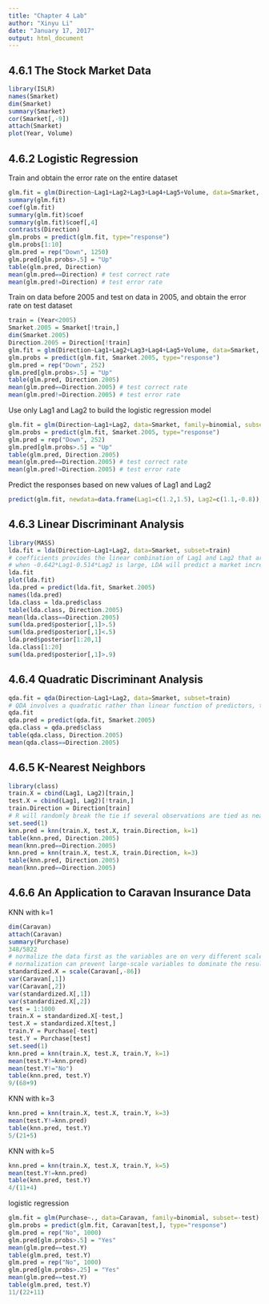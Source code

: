 ```yaml
---
title: "Chapter 4 Lab"
author: "Xinyu Li"
date: "January 17, 2017"
output: html_document
---
```


## 4.6.1 The Stock Market Data
```r
library(ISLR)
names(Smarket)
dim(Smarket)
summary(Smarket)
cor(Smarket[,-9])
attach(Smarket)
plot(Year, Volume)
```

## 4.6.2 Logistic Regression
Train and obtain the error rate on the entire dataset
```r
glm.fit = glm(Direction~Lag1+Lag2+Lag3+Lag4+Lag5+Volume, data=Smarket, family=binomial)
summary(glm.fit)
coef(glm.fit)
summary(glm.fit)$coef
summary(glm.fit)$coef[,4]
contrasts(Direction)
glm.probs = predict(glm.fit, type="response")
glm.probs[1:10]
glm.pred = rep("Down", 1250)
glm.pred[glm.probs>.5] = "Up"
table(glm.pred, Direction)
mean(glm.pred==Direction) # test correct rate
mean(glm.pred!=Direction) # test error rate
```

Train on data before 2005 and test on data in 2005, and obtain the error rate on test dataset
```r
train = (Year<2005)
Smarket.2005 = Smarket[!train,]
dim(Smarket.2005)
Direction.2005 = Direction[!train]
glm.fit = glm(Direction~Lag1+Lag2+Lag3+Lag4+Lag5+Volume, data=Smarket, family=binomial, subset=train)
glm.probs = predict(glm.fit, Smarket.2005, type="response")
glm.pred = rep("Down", 252)
glm.pred[glm.probs>.5] = "Up"
table(glm.pred, Direction.2005)
mean(glm.pred==Direction.2005) # test correct rate
mean(glm.pred!=Direction.2005) # test error rate
```

Use only Lag1 and Lag2 to build the logistic regression model
```r
glm.fit = glm(Direction~Lag1+Lag2, data=Smarket, family=binomial, subset=train)
glm.probs = predict(glm.fit, Smarket.2005, type="response")
glm.pred = rep("Down", 252)
glm.pred[glm.probs>.5] = "Up"
table(glm.pred, Direction.2005)
mean(glm.pred==Direction.2005) # test correct rate
mean(glm.pred!=Direction.2005) # test error rate
```

Predict the responses based on new values of Lag1 and Lag2
```r
predict(glm.fit, newdata=data.frame(Lag1=c(1.2,1.5), Lag2=c(1.1,-0.8)), type="response")
```

## 4.6.3 Linear Discriminant Analysis
```r
library(MASS)
lda.fit = lda(Direction~Lag1+Lag2, data=Smarket, subset=train)
# coefficients provides the linear combination of Lag1 and Lag2 that are used to form the decision rule
# when -0.642*Lag1-0.514*Lag2 is large, LDA will predict a market increase, and if it is small, LDA will predict a market decline
lda.fit 
plot(lda.fit)
lda.pred = predict(lda.fit, Smarket.2005)
names(lda.pred)
lda.class = lda.pred$class
table(lda.class, Direction.2005)
mean(lda.class==Direction.2005)
sum(lda.pred$posterior[,1]>.5)
sum(lda.pred$posterior[,1]<.5)
lda.pred$posterior[1:20,1]
lda.class[1:20]
sum(lda.pred$posterior[,1]>.9)
```

## 4.6.4 Quadratic Discriminant Analysis
```r
qda.fit = qda(Direction~Lag1+Lag2, data=Smarket, subset=train)
# QDA involves a quadratic rather than linear function of predictors, thus the coefficients are not returned as LDA
qda.fit
qda.pred = predict(qda.fit, Smarket.2005)
qda.class = qda.pred$class
table(qda.class, Direction.2005)
mean(qda.class==Direction.2005)
```

## 4.6.5 K-Nearest Neighbors
```r
library(class)
train.X = cbind(Lag1, Lag2)[train,]
test.X = cbind(Lag1, Lag2)[!train,]
train.Direction = Direction[train]
# R will randomly break the tie if several observations are tied as nearest neighbors
set.seed(1)
knn.pred = knn(train.X, test.X, train.Direction, k=1)
table(knn.pred, Direction.2005)
mean(knn.pred==Direction.2005)
knn.pred = knn(train.X, test.X, train.Direction, k=3)
table(knn.pred, Direction.2005)
mean(knn.pred==Direction.2005)
```

## 4.6.6 An Application to Caravan Insurance Data
KNN with k=1
```r
dim(Caravan)
attach(Caravan)
summary(Purchase)
348/5822
# normalize the data first as the variables are on very different scale
# normalization can prevent large-scale variables to dominate the results of knn
standardized.X = scale(Caravan[,-86])
var(Caravan[,1])
var(Caravan[,2])
var(standardized.X[,1])
var(standardized.X[,2])
test = 1:1000
train.X = standardized.X[-test,]
test.X = standardized.X[test,]
train.Y = Purchase[-test]
test.Y = Purchase[test]
set.seed(1)
knn.pred = knn(train.X, test.X, train.Y, k=1)
mean(test.Y!=knn.pred)
mean(test.Y!="No")
table(knn.pred, test.Y)
9/(68+9)
```

KNN with k=3
```r
knn.pred = knn(train.X, test.X, train.Y, k=3)
mean(test.Y!=knn.pred)
table(knn.pred, test.Y)
5/(21+5)
```

KNN with k=5
```r
knn.pred = knn(train.X, test.X, train.Y, k=5)
mean(test.Y!=knn.pred)
table(knn.pred, test.Y)
4/(11+4)
```

logistic regression
```r
glm.fit = glm(Purchase~., data=Caravan, family=binomial, subset=-test)
glm.probs = predict(glm.fit, Caravan[test,], type="response")
glm.pred = rep("No", 1000)
glm.pred[glm.probs>.5] = "Yes"
mean(glm.pred==test.Y)
table(glm.pred, test.Y)
glm.pred = rep("No", 1000)
glm.pred[glm.probs>.25] = "Yes"
mean(glm.pred==test.Y)
table(glm.pred, test.Y)
11/(22+11)
```